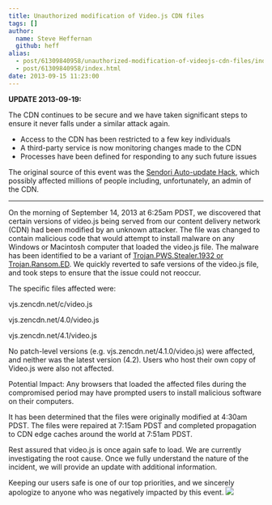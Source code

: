 ```yaml
---
title: Unauthorized modification of Video.js CDN files
tags: []
author:
  name: Steve Heffernan
  github: heff
alias:
  - post/61309840958/unauthorized-modification-of-videojs-cdn-files/index.html
  - post/61309840958/index.html
date: 2013-09-15 11:23:00
---
```


**UPDATE 2013-09-19:**

The CDN continues to be secure and we have taken significant steps to ensure it never falls under a similar attack again.

- Access to the CDN has been restricted to a few key individuals
- A third-party service is now monitoring changes made to the CDN
- Processes have been defined for responding to any such future issues

The original source of this event was the [Sendori Auto-update Hack](https://isc.sans.edu/forums/diary/Suspect+Sendori+software/16466), which possibly affected millions of people including, unfortunately, an admin of the CDN.

---

On the morning of September 14, 2013 at 6:25am PDST, we discovered that certain versions of video.js being served from our content delivery network (CDN) had been modified by an unknown attacker. The file was changed to contain malicious code that would attempt to install malware on any Windows or Macintosh computer that loaded the video.js file. The malware has been identified to be a variant of [Trojan.PWS.Stealer.1932 or Trojan.Ransom.ED](https://www.virustotal.com/en/file/ea3be0fb4367e038c602a3de5811821d2367f3326ab2a12f469db4cda06fafa7/analysis/). We quickly reverted to safe versions of the video.js file, and took steps to ensure that the issue could not reoccur.

The specific files affected were:

vjs.zencdn.net/c/video.js

vjs.zencdn.net/4.0/video.js

vjs.zencdn.net/4.1/video.js

No patch-level versions (e.g. vjs.zencdn.net/4.1.0/video.js) were affected, and neither was the latest version (4.2). Users who host their own copy of Video.js were also not affected.

Potential Impact: Any browsers that loaded the affected files during the compromised period may have prompted users to install malicious software on their computers.

It has been determined that the files were originally modified at 4:30am PDST. The files were repaired at 7:15am PDST and completed propagation to CDN edge caches around the world at 7:51am PDST.

Rest assured that video.js is once again safe to load. We are currently investigating the root cause. Once we fully understand the nature of the incident, we will provide an update with additional information.

Keeping our users safe is one of our top priorities, and we sincerely apologize to anyone who was negatively impacted by this event.
![](https://feeds.feedburner.com/~r/video-js/~4/wMwHep00UvY)
